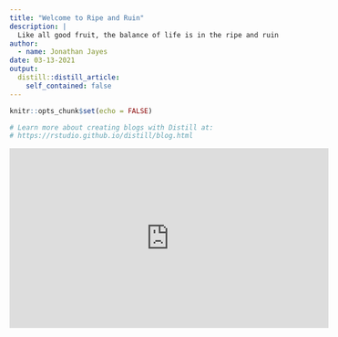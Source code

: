 ```yaml
---
title: "Welcome to Ripe and Ruin"
description: |
  Like all good fruit, the balance of life is in the ripe and ruin
author:
  - name: Jonathan Jayes
date: 03-13-2021
output:
  distill::distill_article:
    self_contained: false
---
```


```r
knitr::opts_chunk$set(echo = FALSE)

# Learn more about creating blogs with Distill at:
# https://rstudio.github.io/distill/blog.html

```

<iframe width="560" height="315" src="https://www.youtube.com/embed/gBArR3FJ2ow" frameborder="0" allow="accelerometer; autoplay; clipboard-write; encrypted-media; gyroscope; picture-in-picture" allowfullscreen></iframe>
